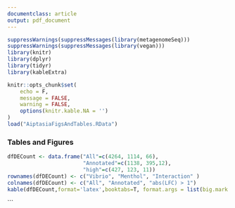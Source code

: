 ```yaml
---
documentclass: article
output: pdf_document
---
```


```r
suppressWarnings(suppressMessages(library(metagenomeSeq)))
suppressWarnings(suppressMessages(library(vegan)))
library(knitr)
library(dplyr)
library(tidyr)
library(kableExtra)
```

```r
knitr::opts_chunk$set(
	echo = F,
	message = FALSE,
	warning = FALSE,
	options(knitr.kable.NA = '')
)
load("AiptasiaFigsAndTables.RData")
```
### Tables and Figures

\clearpage

```r
dfDECount <- data.frame("All"=c(4264, 1114, 66), 
                        "Annotated"=c(1138, 395,12),
                        "high"=c(427, 123, 11))
rownames(dfDECount) <- c("Vibrio", "Menthol", "Interaction" )
colnames(dfDECount) <- c("All", "Annotated", "abs(LFC) > 1")
kable(dfDECount,format='latex',booktabs=T, format.args = list(big.mark = ","))
```

```
